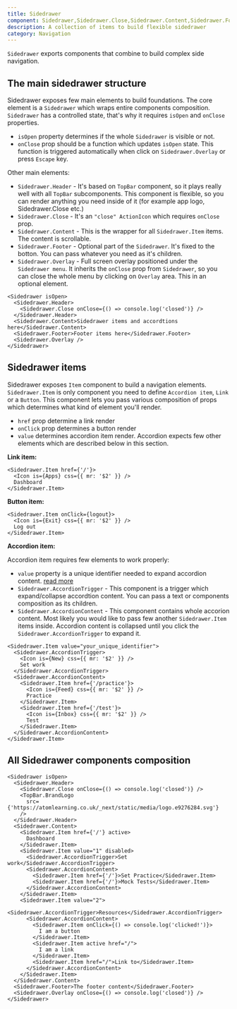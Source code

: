 ```yaml
---
title: Sidedrawer
component: Sidedrawer,Sidedrawer.Close,Sidedrawer.Content,Sidedrawer.Footer,Sidedrawer.Header,Sidedrawer.Item,Sidedrawer.Overlay,Sidedrawer.Accordion,Sidedrawer.AccordtionContent,Sidedrawer.AccordtionTrigger
description: A collection of items to build flexible sidedrawer
category: Navigation
---
```


`Sidedrawer` exports components that combine to build complex side navigation.

## The main sidedrawer structure

Sidedrawer exposes few main elements to build foundations.
The core element is a `Sidedrawer` which wraps entire components composition.
`Sidedrawer` has a controlled state, that's why it requires `isOpen` and `onClose` properties.

- `isOpen` property determines if the whole `Sidedrawer` is visible or not.
- `onClose` prop should be a function which updates `isOpen` state. This function is triggered automatically when click on `Sidedrawer.Overlay` or press `Escape` key.

Other main elements:

- `Sidedrawer.Header` - It's based on `TopBar` component, so it plays really well with all `TopBar` subcomponents. This component is flexible, so you can render anything you need inside of it (for example app logo, Sidedrawer.Close etc.)
- `Sidedrawer.Close` - It's an `"close" ActionIcon` which requires `onClose` prop.
- `Sidedrawer.Content` - This is the wrapper for all `Sidedrawer.Item` items. The content is scrollable.
- `Sidedrawer.Footer` - Optional part of the `Sidedrawer`. It's fixed to the botton. You can pass whatever you need as it's children.
- `Sidedrawer.Overlay` - Full screen overlay positioned under the `Sidedrawer menu`. It inherits the `onClose` prop from `Sidedrawer`, so you can close the whole menu by clicking on `Overlay` area. This in an optional element.

```tsx
<Sidedrawer isOpen>
  <Sidedrawer.Header>
    <Sidedrawer.Close onClose={() => console.log('closed')} />
  </Sidedrawer.Header>
  <Sidedrawer.Content>Sidedrawer items and accordtions here</Sidedrawer.Content>
  <Sidedrawer.Footer>Footer items here</Sidedrawer.Footer>
  <Sidedrawer.Overlay />
</Sidedrawer>
```

## Sidedrawer items

Sidedrawer exposes `Item` component to build a navigation elements.
`Sidedrawer.Item` is only component you need to define `Accordion item`, `Link` or a `Button`.
This component lets you pass various composition of props which determines what kind of element you'll render.

- `href` prop determine a link render
- `onClick` prop determines a button render
- `value` determines accordion item render. Accordion expects few other elements which are described below in this section.

**Link item:**

```tsx
<Sidedrawer.Item href={'/'}>
  <Icon is={Apps} css={{ mr: '$2' }} />
  Dashboard
</Sidedrawer.Item>
```

**Button item:**

```tsx
<Sidedrawer.Item onClick={logout}>
  <Icon is={Exit} css={{ mr: '$2' }} />
  Log out
</Sidedrawer.Item>
```

**Accordion item:**

Accordion item requires few elements to work properly:

- `value` property is a unique identifier needed to expand accordion content. [read more](https://www.radix-ui.com/docs/primitives/components/accordion#item)
- `Sidedrawer.AccordionTrigger` - This component is a trigger which expand/collapse accordtion content. You can pass a text or components composition as its children.
- `Sidedrawer.AccordionContent` - This component contains whole accorion content. Most likely you would like to pass few another `Sidedrawer.Item` items inside. Accordion content is collapsed until you click the `Sidedrawer.AccordionTrigger` to expand it.

```tsx
<Sidedrawer.Item value="your_unique_identifier">
  <Sidedrawer.AccordionTrigger>
    <Icon is={New} css={{ mr: '$2' }} />
    Set work
  </Sidedrawer.AccordionTrigger>
  <Sidedrawer.AccordionContent>
    <Sidedrawer.Item href={'/practice'}>
      <Icon is={Feed} css={{ mr: '$2' }} />
      Practice
    </Sidedrawer.Item>
    <Sidedrawer.Item href={'/test'}>
      <Icon is={Inbox} css={{ mr: '$2' }} />
      Test
    </Sidedrawer.Item>
  </Sidedrawer.AccordionContent>
</Sidedrawer.Item>
```

## All Sidedrawer components composition

```tsx
<Sidedrawer isOpen>
  <Sidedrawer.Header>
    <Sidedrawer.Close onClose={() => console.log('closed')} />
    <TopBar.BrandLogo
      src={'https://atomlearning.co.uk/_next/static/media/logo.e9276284.svg'}
    />
  </Sidedrawer.Header>
  <Sidedrawer.Content>
    <Sidedrawer.Item href={'/'} active>
      Dashboard
    </Sidedrawer.Item>
    <Sidedrawer.Item value="1" disabled>
      <Sidedrawer.AccordionTrigger>Set work</Sidedrawer.AccordionTrigger>
      <Sidedrawer.AccordionContent>
        <Sidedrawer.Item href={'/'}>Set Practice</Sidedrawer.Item>
        <Sidedrawer.Item href={'/'}>Mock Tests</Sidedrawer.Item>
      </Sidedrawer.AccordionContent>
    </Sidedrawer.Item>
    <Sidedrawer.Item value="2">
      <Sidedrawer.AccordionTrigger>Resources</Sidedrawer.AccordionTrigger>
      <Sidedrawer.AccordionContent>
        <Sidedrawer.Item onClick={() => console.log('clicked!')}>
          I am a button
        </Sidedrawer.Item>
        <Sidedrawer.Item active href="/">
          I am a link
        </Sidedrawer.Item>
        <Sidedrawer.Item href="/">Link to</Sidedrawer.Item>
      </Sidedrawer.AccordionContent>
    </Sidedrawer.Item>
  </Sidedrawer.Content>
  <Sidedrawer.Footer>The footer content</Sidedrawer.Footer>
  <Sidedrawer.Overlay onClose={() => console.log('closed')} />
</Sidedrawer>
```

